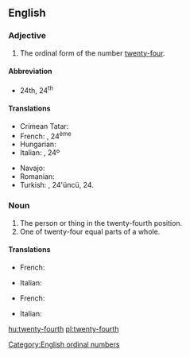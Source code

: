 ==English==

===Adjective===
{{en-adj|-}}

# The ordinal form of the number [[twenty-four]].

====Abbreviation====
* 24th, 24<sup>th</sup>

====Translations====
{{trans-top|the ordinal form of the number twenty-four}}
* Crimean Tatar: {{tø|crh|yigirmi dörtünci}}
* French: {{t|fr|vingt-quatrième}}, 24<sup>ème</sup>
* Hungarian: {{t+|hu|huszonnegyedik}}
* Italian: {{t|it|ventiquattresimo}}, 24º
{{trans-mid}}
* Navajo: {{tø|nv|naadįįdį́į́ʼ góneʼ}}
* Romanian: {{t|ro|douăzeci și patrulea}}
* Turkish: {{t|tr|yirmi dördüncü}}, 24'üncü, 24.
{{trans-bottom}}

===Noun===
{{en-noun}}

# The person or thing in the twenty-fourth position.
# One of twenty-four equal parts of a whole.

====Translations====
{{trans-top|person or thing in the twenty-fourth position}}
* French: {{t|fr|vingt-quatrième|m|f}}
{{trans-mid}}
* Italian: {{t|it|ventiquattresimo|m}}
{{trans-bottom}}

{{trans-top|one of twenty-four equal parts of a whole}}
* French: {{t|fr|vingt-quatrième|m}}
{{trans-mid}}
* Italian: {{t|it|ventiquattresimo|m}}
{{trans-bottom}}

[[Category:English ordinal numbers]]

[[hu:twenty-fourth]]
[[pl:twenty-fourth]]